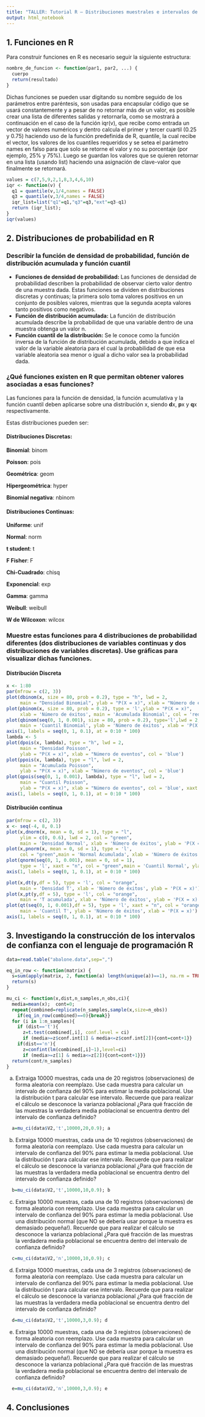 ---
title: "TALLER: Tutorial R – Distribuciones muestrales e intervalos de confianza"
output: html_notebook
---

## 1. Funciones en R
Para construir funciones en R es necesario seguir la siguiente estructura:
```{r}
nombre_de_funcion <- function(par1, par2, ...) {
  cuerpo
  return(resultado)
}
```
Dichas funciones se pueden usar digitando su nombre seguido de los parámetros entre paréntesis, son usadas para encapsular código que se usará constantemente y a pesar de no retornar más de un valor, es posible crear una lista de diferentes salidas y retornarla, como se mostrará a continuación en el caso de la función iqr(v), que recibe como entrada un vector de valores numéricos y dentro calcula el primer y tercer cuartil (0.25 y 0.75) haciendo uso de la función predefinida de R, quantile, la cual recibe el vector, los valores de los cuantiles requeridos y se setea el parámetro names en falso para que solo se retorne el valor y no su porcentaje (por ejemplo, 25% y 75%). Luego se guardan los valores que se quieren retornar en una lista (usando list) haciendo una asignación de clave-valor que finalmente se retornará.

```{r}
values = c(7,5,9,2,1,8,3,4,6,10)
iqr <- function(v) {
  q1 = quantile(v,1/4,names = FALSE)
  q3 = quantile(v,3/4,names = FALSE)
  iqr_list=list("q1"=q1,"q3"=q3,"ext"=q3-q1)
  return (iqr_list);
}
iqr(values)
```

## 2. Distribuciones de probabilidad en R
### Describir la función de densidad de probabilidad, función de distribución acumulada y función cuantil
* **Funciones de densidad de probabilidad:** Las funciones de densidad de probabilidad describen la probabilidad de observar cierto valor dentro de una muestra dada. Estas funciones se dividen en distribuciones discretas y continuas; la primera solo toma valores positivos en un conjunto de posibles valores, mientras que la segunda acepta valores tanto positivos como negativos.
* **Función de distribución acumulada:** La función de distribución acumulada describe la probabilidad de que una variable dentro de una muestra obtenga un valor n.
* **Función cuantil de la distribución:** Se le conoce como la función inversa de la función de distribución acumulada, debido a que indica el valor de la variable aleatoria para el cual la probabilidad de que esa variable aleatoria sea menor o igual a dicho valor sea la probabilidad dada.

### ¿Qué funciones existen en R que permitan obtener valores asociadas a esas funciones?

Las funciones para la función de densidad, la función acumulativa y la función cuantil deben aplicarse sobre una distribución x, siendo **d**x, **p**x y **q**x respectivamente.

Estas distribuciones pueden ser:

#### Distribuciones Discretas:

**Binomial**: binom

**Poisson**: pois

**Geométrica**: geom

**Hipergeométrica**: hyper

**Binomial negativa**: nbinom

#### Distribuciones Continuas: 

**Uniforme**: unif

**Normal**: norm

**t student**: t

**F Fisher**: F

**Chi-Cuadrado**: chisq

**Exponencial**: exp

**Gamma**: gamma

**Weibull**: weibull

**W de Wilcoxon**: wilcox   


### Muestre estas funciones para 4 distribuciones de probabilidad diferentes (dos distribuciones de variables continuas y dos distribuciones de variables discretas). Use gráficas para visualizar dichas funciones.

#### Distribución Discreta

```{r setup}
x <- 1:80
par(mfrow = c(2, 3))
plot(dbinom(x, size = 80, prob = 0.2), type = "h", lwd = 2,
     main = "Densidad Binomial", ylab = "P(X = x)", xlab = "Número de éxitos", col = 'red')
plot(pbinom(x, size = 80, prob = 0.2), type = 'l',ylab = "P(X = x)",
     xlab = 'Número de éxitos', main = 'Acumulada Binomial', col = 'red')
plot(qbinom(seq(0, 1, 0.001), size = 80, prob = 0.2), type='l',lwd = 2,
     main = 'Cuantil Binomial', ylab = 'Número de éxitos', xlab = 'P(X = x)', col = 'red', xaxt = "n")
axis(1, labels = seq(0, 1, 0.1), at = 0:10 * 100)
lambda <- 5
plot(dpois(x, lambda), type = "h", lwd = 2,
     main = "Densidad Poisson",
     ylab = "P(X = x)", xlab = "Número de eventos", col = 'blue')
plot(ppois(x, lambda), type = "l", lwd = 2,
     main = "Acumulada Poisson",
     ylab = "P(X = x)", xlab = "Número de eventos", col = 'blue')
plot(qpois(seq(0, 1, 0.001), lambda), type = "l", lwd = 2,
     main = "Cuantil Poisson",
     ylab = "P(X = x)", xlab = "Número de eventos", col = 'blue', xaxt = "n")
axis(1, labels = seq(0, 1, 0.1), at = 0:10 * 100)

```
#### Distribución continua

```{r}
par(mfrow = c(2, 3))
x <- seq(-4, 8, 0.1)
plot(x,dnorm(x, mean = 0, sd = 1), type = "l",
     ylim = c(0, 0.6), lwd = 2, col = "green",
     main = 'Densidad Normal', xlab = 'Número de éxitos', ylab = 'P(X = x)')
plot(x,pnorm(x, mean = 0, sd = 1), type = 'l',
     col = "green",main = 'Normal Acumulada', xlab = 'Número de éxitos', ylab = 'P(X = x)')
plot(qnorm(seq(0, 1, 0.001), mean = 0, sd = 1),
     type = 'l', xaxt = "n", col = "green",main = 'Cuantil Normal', ylab = 'Número de éxitos', xlab = 'P(X = x)')
axis(1, labels = seq(0, 1, 0.1), at = 0:10 * 100)

plot(x,dt(y,df = 5), type = 'l', col = "orange",
     main = 'Densidad T', xlab = 'Número de éxitos', ylab = 'P(X = x)')
plot(x,pt(y,df = 5), type = 'l', col = "orange",
     main = 'T acumulada', xlab = 'Número de éxitos', ylab = 'P(X = x)')
plot(qt(seq(0, 1, 0.001),df = 5), type = 'l', xaxt = "n", col = "orange",
     main = 'Cuantil T', ylab = 'Número de éxitos', xlab = 'P(X = x)')
axis(1, labels = seq(0, 1, 0.1), at = 0:10 * 100)
```

## 3. Investigando la construcción de los intervalos de confianza con el lenguaje de programación R
```{r}
data=read.table("abalone.data",sep=",")

eq_in_row <- function(matrix) {
  s=sum(apply(matrix, 2, function(a) length(unique(a))==1), na.rm = TRUE)
  return(s)
}

mu_ci <- function(x,dist,n_samples,n_obs,ci){
  media=mean(x);  cont=0;
  repeat{combined=replicate(n_samples,sample(x,size=n_obs))
    if(eq_in_row(combined)==0){break}}
  for (i in 1:n_samples){
    if (dist=='t'){
      z=t.test(combined[,i], conf.level = ci)
      if (media>=z$conf.int[1] & media<=z$conf.int[2]){cont=cont+1}}
    if(dist=='n'){
      z=confint(lm(combined[,i]~1),level=ci)
      if (media>=z[1] & media<=z[2]){cont=cont+1}}}
  return(cont/n_samples)
}
```

(a) Extraiga 10000 muestras, cada una de 20 registros (observaciones) de forma aleatoria con reemplazo. Use cada muestra para calcular un intervalo de confianza del 90% para estimar la media poblacional. Use la distribución t para calcular ese intervalo. Recuerde que para realizar el cálculo se desconoce la varianza poblacional ¿Para qué fracción de las muestras la verdadera media poblacional se encuentra dentro del intervalo de confianza definido?
```{r}
  a=mu_ci(data$V2,'t',10000,20,0.9); a
```


(b) Extraiga 10000 muestras, cada una de 10 registros (observaciones) de forma aleatoria con reemplazo. Use cada muestra para calcular un intervalo de confianza del 90% para estimar la media poblacional. Use la distribución t para calcular ese intervalo. Recuerde que para realizar el cálculo se desconoce la varianza poblacional ¿Para qué fracción de las muestras la verdadera media poblacional se encuentra dentro del intervalo de confianza definido?
```{r}
  b=mu_ci(data$V2,'t',10000,10,0.9); b
```
(c) Extraiga 10000 muestras, cada una de 10 registros (observaciones) de forma aleatoria con reemplazo. Use cada muestra para calcular un intervalo de confianza del 90% para estimar la media poblacional. Use una distribución normal (que NO se debería usar porque la muestra es demasiado pequeña!). Recuerde que para realizar el cálculo se desconoce la varianza poblacional ¿Para qué fracción de las muestras la verdadera media poblacional se encuentra dentro del intervalo de confianza definido?
```{r}
  c=mu_ci(data$V2,'n',10000,10,0.9); c
```
(d) Extraiga 10000 muestras, cada una de 3 registros (observaciones) de forma aleatoria con reemplazo. Use cada muestra para calcular un intervalo de confianza del 90% para estimar la media poblacional. Use la distribución t para calcular ese intervalo. Recuerde que para realizar el cálculo se desconoce la varianza poblacional ¿Para qué fracción de las muestras la verdadera media poblacional se encuentra dentro del intervalo de confianza definido?
```{r}
  d=mu_ci(data$V2,'t',10000,3,0.9); d
```

(e) Extraiga 10000 muestras, cada una de 3 registros (observaciones) de forma aleatoria con reemplazo. Use cada muestra para calcular un intervalo de confianza del 90% para estimar la media poblacional. Use una distribución normal (que NO se debería usar porque la muestra es demasiado pequeña!). Recuerde que para realizar el cálculo se desconoce la varianza poblacional ¿Para qué fracción de las muestras la verdadera media poblacional se encuentra dentro del intervalo de confianza definido?
```{r}
  e=mu_ci(data$V2,'n',10000,3,0.9); e
```

## 4. Conclusiones
